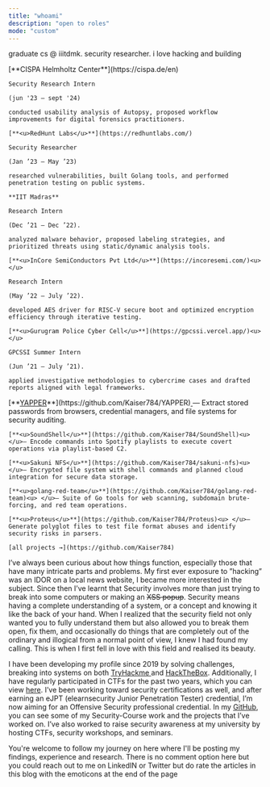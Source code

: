 ```yaml
---
title: "whoami"
description: "open to roles"
mode: "custom"
---
```


graduate cs @ iiitdmk. security researcher. i love hacking and building

<Columns cols={2}>
  <Card title="work" icon="briefcase" iconType="regular" color="#8e62ed">
    [**CISPA Helmholtz Center**](https://cispa.de/en)

    Security Research Intern

    (jun '23 – sept '24)

    conducted usability analysis of Autopsy, proposed workflow improvements for digital forensics practitioners.

    [**<u>RedHunt Labs</u>**](https://redhuntlabs.com/)

    Security Researcher

    (Jan ’23 – May ’23)

    researched vulnerabilities, built Golang tools, and performed penetration testing on public systems.

    **IIT Madras**

    Research Intern

    (Dec ’21 – Dec ’22).

    analyzed malware behavior, proposed labeling strategies, and prioritized threats using static/dynamic analysis tools.

    [**<u>InCore SemiConductors Pvt Ltd</u>**](https://incoresemi.com/)<u> </u>

    Research Intern

    (May ’22 – July ’22).

    developed AES driver for RISC-V secure boot and optimized encryption efficiency through iterative testing.

    [**<u>Gurugram Police Cyber Cell</u>**](https://gpcssi.vercel.app/)<u> </u>

    GPCSSI Summer Intern

    (Jun ’21 – July ’21).

    applied investigative methodologies to cybercrime cases and drafted reports aligned with legal frameworks.
  </Card>
  <Card title="projects" icon="projector" iconType="regular" color="#51b4ae">
    [**<u>YAPPER</u>**](https://github.com/Kaiser784/YAPPER)<u> </u>— Extract stored passwords from browsers, credential managers, and file systems for security auditing.

    [**<u>SoundShell</u>**](https://github.com/Kaiser784/SoundShell)<u> </u>— Encode commands into Spotify playlists to execute covert operations via playlist-based C2.

    [**<u>Sakuni NFS</u>**](https://github.com/Kaiser784/sakuni-nfs)<u> </u>— Encrypted file system with shell commands and planned cloud integration for secure data storage.

    [**<u>golang-red-team</u>**](https://github.com/Kaiser784/golang-red-team)<u> </u>— Suite of Go tools for web scanning, subdomain brute-forcing, and red team operations.

    [**<u>Proteus</u>**](https://github.com/Kaiser784/Proteus)<u> </u>— Generate polyglot files to test file format abuses and identify security risks in parsers.

    [all projects →](https://github.com/Kaiser784)
  </Card>
</Columns>

I’ve always been curious about how things function, especially those that have many intricate parts and problems. My first ever exposure to ”hacking” was an IDOR on a local news website, I became more interested in the subject. Since then I’ve learnt that Security involves more than just trying to break into some computers or making an ~~XSS popup~~. Security means having a complete understanding of a system, or a concept and knowing it like the back of your hand. When I realized that the security field not only wanted you to fully understand them but also allowed you to break them open, fix them, and occasionally do things that are completely out of the ordinary and illogical from a normal point of view, I knew I had found my calling. This is when I first fell in love with this field and realised its beauty.

I have been developing my profile since 2019 by solving challenges, breaking into systems on both [TryHackme ](https://tryhackme.com/p/Kaiser784) and [HackTheBox](https://app.hackthebox.com/profile/464734). Additionally, I have regularly participated in CTFs for the past two years, which you can view [here](https://ctftime.org/user/108221). I’ve been working toward security certifications as well, and after earning an eJPT (elearnsecurity Junior Penetration Tester) credential, I’m now aiming for an Offensive Security professional credential. In my [GitHub](https://github.com/Kaiser784), you can see some of my Security-Course work and the projects that I’ve worked on. I’ve also worked to raise security awareness at my university by hosting CTFs, security workshops, and seminars.

You're welcome to follow my journey on here where I'll be posting my findings, experience and research. There is no comment option here but you could reach out to me on LinkedIN or Twitter but do rate the articles in this blog with the emoticons at the end of the page